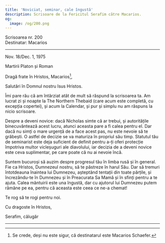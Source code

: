 ```yaml
---
title: 'Noviciat, seminar, cale îngustă'
description: Scrisoare de la Fericitul Serafim către Macarios.
og:
  image: /og/200.png
---
```


<div style={{textAlign:'right', fontFamily:'monospace'}}>Scrisoarea nr. 200</div>
<div style={{textAlign:'left', fontFamily:'monospace'}}>Destinatar: Macarios</div>

---

Nov. 18/Dec. 1, 1975

Martirii Platon și Roman

Dragă frate în Hristos, Macarios[^1],

Salutări în Domnul nostru Isus Hristos.

Îmi pare rău că am întârziat atât de mult să răspund la scrisoarea ta. Am lucrat zi și noapte la The Northern Thebaid (care acum este completă, cu excepția copertei), și acum la Calendar, și pur și simplu nu am răspuns la nicio scrisoare.

Despre a deveni novice: dacă Nicholas simte că ar trebui, și autoritățile binecuvântează acest lucru, atunci aceasta pare a fi calea pentru el. Dar dacă nu simți o mare urgență de a face acest pas, nu este nevoie să te grăbești. O astfel de decizie se va maturiza în propriul său timp. Statutul tău de seminarist este deja suficient de definit pentru a-ți oferi protecție împotriva multor vicleșuguri ale diavolului, iar decizia de a deveni novice este ceva suplimentar, pe care poate că nu ai nevoie încă.

Suntem bucuroși să auzim despre progresul tău în limba rusă și în general. Fie ca Hristos, Dumnezeul nostru, să te păstreze în harul Său. Dar să tremuri întotdeauna înaintea lui Dumnezeu, așteptând tentații din toate părțile, și încrezându-te în Dumnezeu și în Preacurata Sa Mamă și în sfinți pentru a te ajuta. Calea mântuirii este una îngustă, dar cu ajutorul lui Dumnezeu putem rămâne pe ea, pentru că aceasta este ceea ce ne-a chemat!

Te rog să te rogi pentru noi.

Cu dragoste în Hristos,

Serafim, călugăr

---

[^1]: Se crede, deși nu este sigur, că destinatarul este Macarios Schaefer.
